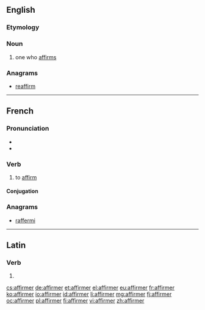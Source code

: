 ==English==

===Etymology===
{{suffix|affirm|er|lang=en}}

===Noun===
{{en-noun}}

# one who [[affirm]]s

===Anagrams===
* [[reaffirm#English|reaffirm]]

----

==French==

===Pronunciation===
* {{audio|Fr-affirmer.ogg|Audio}}
* {{IPA|/a.fiʁ.me/|lang=fr}}

===Verb===
{{fr-verb}}

# to [[affirm]]

====Conjugation====
{{fr-conj-er|affirm|avoir}}

===Anagrams===
* [[raffermi#French|raffermi]]

----

==Latin==

===Verb===
{{la-verb-form|affirmer}}

# {{conjugation of|affirmō||1|s|pres|pass|sub|lang=la}}

[[cs:affirmer]]
[[de:affirmer]]
[[et:affirmer]]
[[el:affirmer]]
[[eu:affirmer]]
[[fr:affirmer]]
[[ko:affirmer]]
[[io:affirmer]]
[[id:affirmer]]
[[li:affirmer]]
[[mg:affirmer]]
[[fj:affirmer]]
[[oc:affirmer]]
[[pl:affirmer]]
[[fi:affirmer]]
[[vi:affirmer]]
[[zh:affirmer]]